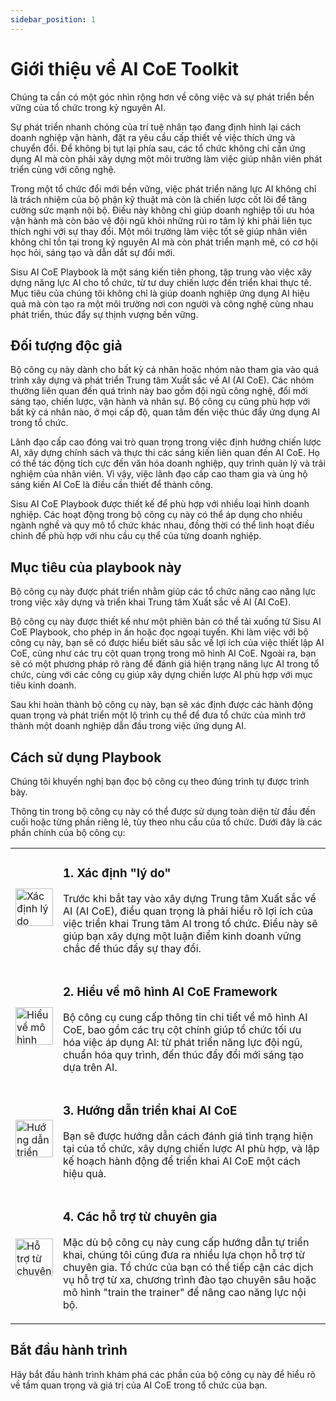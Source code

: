 ```yaml
---
sidebar_position: 1
---
```


# Giới thiệu về AI CoE Toolkit

Chúng ta cần có một góc nhìn rộng hơn về công việc và sự phát triển bền vững của tổ chức trong kỷ nguyên AI.

Sự phát triển nhanh chóng của trí tuệ nhân tạo đang định hình lại cách doanh nghiệp vận hành, đặt ra yêu cầu cấp thiết về việc thích ứng và chuyển đổi. Để không bị tụt lại phía sau, các tổ chức không chỉ cần ứng dụng AI mà còn phải xây dựng một môi trường làm việc giúp nhân viên phát triển cùng với công nghệ.

Trong một tổ chức đổi mới bền vững, việc phát triển năng lực AI không chỉ là trách nhiệm của bộ phận kỹ thuật mà còn là chiến lược cốt lõi để tăng cường sức mạnh nội bộ. Điều này không chỉ giúp doanh nghiệp tối ưu hóa vận hành mà còn bảo vệ đội ngũ khỏi những rủi ro tâm lý khi phải liên tục thích nghi với sự thay đổi. Một môi trường làm việc tốt sẽ giúp nhân viên không chỉ tồn tại trong kỷ nguyên AI mà còn phát triển mạnh mẽ, có cơ hội học hỏi, sáng tạo và dẫn dắt sự đổi mới.

Sisu AI CoE Playbook là một sáng kiến tiên phong, tập trung vào việc xây dựng năng lực AI cho tổ chức, từ tư duy chiến lược đến triển khai thực tế. Mục tiêu của chúng tôi không chỉ là giúp doanh nghiệp ứng dụng AI hiệu quả mà còn tạo ra một môi trường nơi con người và công nghệ cùng nhau phát triển, thúc đẩy sự thịnh vượng bền vững.

## Đối tượng độc giả

Bộ công cụ này dành cho bất kỳ cá nhân hoặc nhóm nào tham gia vào quá trình xây dựng và phát triển Trung tâm Xuất sắc về AI (AI CoE). Các nhóm thường liên quan đến quá trình này bao gồm đội ngũ công nghệ, đổi mới sáng tạo, chiến lược, vận hành và nhân sự. Bộ công cụ cũng phù hợp với bất kỳ cá nhân nào, ở mọi cấp độ, quan tâm đến việc thúc đẩy ứng dụng AI trong tổ chức.

Lãnh đạo cấp cao đóng vai trò quan trọng trong việc định hướng chiến lược AI, xây dựng chính sách và thực thi các sáng kiến liên quan đến AI CoE. Họ có thể tác động tích cực đến văn hóa doanh nghiệp, quy trình quản lý và trải nghiệm của nhân viên. Vì vậy, việc lãnh đạo cấp cao tham gia và ủng hộ sáng kiến AI CoE là điều cần thiết để thành công.

Sisu AI CoE Playbook được thiết kế để phù hợp với nhiều loại hình doanh nghiệp. Các hoạt động trong bộ công cụ này có thể áp dụng cho nhiều ngành nghề và quy mô tổ chức khác nhau, đồng thời có thể linh hoạt điều chỉnh để phù hợp với nhu cầu cụ thể của từng doanh nghiệp.

## Mục tiêu của playbook này

Bộ công cụ này được phát triển nhằm giúp các tổ chức nâng cao năng lực trong việc xây dựng và triển khai Trung tâm Xuất sắc về AI (AI CoE).

Bộ công cụ này được thiết kế như một phiên bản có thể tải xuống từ Sisu AI CoE Playbook, cho phép in ấn hoặc đọc ngoại tuyến. Khi làm việc với bộ công cụ này, bạn sẽ có được hiểu biết sâu sắc về lợi ích của việc thiết lập AI CoE, cũng như các trụ cột quan trọng trong mô hình AI CoE. Ngoài ra, bạn sẽ có một phương pháp rõ ràng để đánh giá hiện trạng năng lực AI trong tổ chức, cùng với các công cụ giúp xây dựng chiến lược AI phù hợp với mục tiêu kinh doanh.

Sau khi hoàn thành bộ công cụ này, bạn sẽ xác định được các hành động quan trọng và phát triển một lộ trình cụ thể để đưa tổ chức của mình trở thành một doanh nghiệp dẫn đầu trong việc ứng dụng AI.

## Cách sử dụng Playbook

Chúng tôi khuyến nghị bạn đọc bộ công cụ theo đúng trình tự được trình bày.

Thông tin trong bộ công cụ này có thể được sử dụng toàn diện từ đầu đến cuối hoặc từng phần riêng lẻ, tùy theo nhu cầu của tổ chức. Dưới đây là các phần chính của bộ công cụ:

<table class="playbook-feature-table">
  <tbody>
    <tr>
      <td>
        <img src="/img/icons/target.svg" width="60" height="60" alt="Xác định lý do" />
      </td>
      <td class="feature-item-1">
        <h3>1. Xác định "lý do"</h3>
        <p>Trước khi bắt tay vào xây dựng Trung tâm Xuất sắc về AI (AI CoE), điều quan trọng là phải hiểu rõ lợi ích của việc triển khai Trung tâm AI trong tổ chức. Điều này sẽ giúp bạn xây dựng một luận điểm kinh doanh vững chắc để thúc đẩy sự thay đổi.</p>
      </td>
    </tr>
    <tr>
      <td>
        <img src="/img/icons/framework.svg" width="60" height="60" alt="Hiểu về mô hình" />
      </td>
      <td class="feature-item-2">
        <h3>2. Hiểu về mô hình AI CoE Framework</h3>
        <p>Bộ công cụ cung cấp thông tin chi tiết về mô hình AI CoE, bao gồm các trụ cột chính giúp tổ chức tối ưu hóa việc áp dụng AI: từ phát triển năng lực đội ngũ, chuẩn hóa quy trình, đến thúc đẩy đổi mới sáng tạo dựa trên AI.</p>
      </td>
    </tr>
    <tr>
      <td>
        <img src="/img/icons/implementation.svg" width="60" height="60" alt="Hướng dẫn triển khai" />
      </td>
      <td class="feature-item-3">
        <h3>3. Hướng dẫn triển khai AI CoE</h3>
        <p>Bạn sẽ được hướng dẫn cách đánh giá tình trạng hiện tại của tổ chức, xây dựng chiến lược AI phù hợp, và lập kế hoạch hành động để triển khai AI CoE một cách hiệu quả.</p>
      </td>
    </tr>
    <tr>
      <td>
        <img src="/img/icons/expert.svg" width="60" height="60" alt="Hỗ trợ từ chuyên gia" />
      </td>
      <td class="feature-item-5">
        <h3>4. Các hỗ trợ từ chuyên gia</h3>
        <p>Mặc dù bộ công cụ này cung cấp hướng dẫn tự triển khai, chúng tôi cũng đưa ra nhiều lựa chọn hỗ trợ từ chuyên gia. Tổ chức của bạn có thể tiếp cận các dịch vụ hỗ trợ từ xa, chương trình đào tạo chuyên sâu hoặc mô hình "train the trainer" để nâng cao năng lực nội bộ.</p>
      </td>
    </tr>
  </tbody>
</table>

## Bắt đầu hành trình

Hãy bắt đầu hành trình khám phá các phần của bộ công cụ này để hiểu rõ về tầm quan trọng và giá trị của AI CoE trong tổ chức của bạn.
